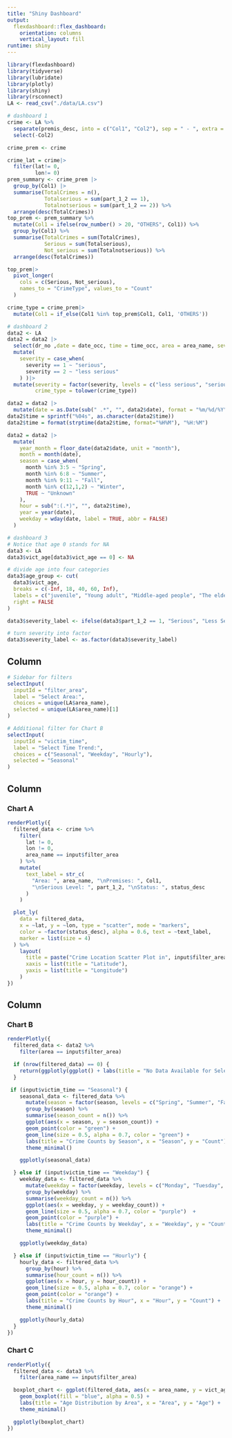 ```yaml
---
title: "Shiny Dashboard"
output: 
  flexdashboard::flex_dashboard:
    orientation: columns
    vertical_layout: fill
runtime: shiny
---
```


```r
library(flexdashboard)
library(tidyverse)
library(lubridate)
library(plotly)
library(shiny)
library(rsconnect)
LA <- read_csv("./data/LA.csv")
```

```r
# dashboard 1
crime <- LA %>%
  separate(premis_desc, into = c("Col1", "Col2"), sep = " - ", extra = "merge") %>%
  select(-Col2)

crime_prem <- crime

crime_lat = crime|>
  filter(lat!= 0,
         lon!= 0)
prem_summary <- crime_prem |>
  group_by(Col1) |>
  summarise(TotalCrimes = n(),
            Totalserious = sum(part_1_2 == 1),
            Totalnotserious = sum(part_1_2 == 2)) %>%
  arrange(desc(TotalCrimes))
top_prem <- prem_summary %>%
  mutate(Col1 = ifelse(row_number() > 20, "OTHERS", Col1)) %>%
  group_by(Col1) %>%
  summarise(TotalCrimes = sum(TotalCrimes),
            Serious = sum(Totalserious),
            Not_serious = sum(Totalnotserious)) %>%
  arrange(desc(TotalCrimes))

top_prem|>
  pivot_longer(
    cols = c(Serious, Not_serious), 
    names_to = "CrimeType", values_to = "Count"
  )

crime_type = crime_prem|>
  mutate(Col1 = if_else(Col1 %in% top_prem$Col1, Col1, 'OTHERS'))
```

```r
# dashboard 2
data2 <- LA
data2 = data2 |>
  select(dr_no ,date = date_occ, time = time_occ, area = area_name, severity = part_1_2, crime_type = crm_cd_desc, premis = premis_desc) |>
  mutate(
    severity = case_when(
      severity == 1 ~ "serious",
      severity == 2 ~ "less serious"
    ) )|>
  mutate(severity = factor(severity, levels = c("less serious", "serious"), ordered = TRUE),
         crime_type = tolower(crime_type))

data2 = data2 |>
  mutate(date = as.Date(sub(" .*", "", data2$date), format = "%m/%d/%Y"))
data2$time = sprintf("%04s", as.character(data2$time))
data2$time = format(strptime(data2$time, format="%H%M"), "%H:%M")

data2 = data2 |>
  mutate(
    year_month = floor_date(data2$date, unit = "month"),
    month = month(date),
    season = case_when(
      month %in% 3:5 ~ "Spring",
      month %in% 6:8 ~ "Summer",
      month %in% 9:11 ~ "Fall",
      month %in% c(12,1,2) ~ "Winter",
      TRUE ~ "Unknown"
    ),
    hour = sub(":(.*)", "", data2$time),
    year = year(date),
    weekday = wday(date, label = TRUE, abbr = FALSE)
  )

```

```r
# dashboard 3
# Notice that age 0 stands for NA
data3 <- LA
data3$vict_age[data3$vict_age == 0] <- NA

# divide age into four categories
data3$age_group <- cut(
  data3$vict_age,
  breaks = c(-Inf, 18, 40, 60, Inf),
  labels = c("juvenile", "Young adult", "Middle-aged people", "The elderly"),
  right = FALSE
)

data3$severity_label <- ifelse(data3$part_1_2 == 1, "Serious", "Less Serious")

# turn severity into factor
data3$severity_label <- as.factor(data3$severity_label)
```

Column {.sidebar}
-----------------------------------------------------------------------

```r
# Sidebar for filters
selectInput(
  inputId = "filter_area",
  label = "Select Area:",
  choices = unique(LA$area_name),
  selected = unique(LA$area_name)[1]
)

# Additional filter for Chart B
selectInput(
  inputId = "victim_time",
  label = "Select Time Trend:",
  choices = c("Seasonal", "Weekday", "Hourly"),
  selected = "Seasonal"
)
```

Column {data-width=550}
-----------------------------------------------------------------------

### Chart A

```r
renderPlotly({
  filtered_data <- crime %>%
    filter(
      lat != 0,
      lon != 0,
      area_name == input$filter_area
    ) %>%
    mutate(
      text_label = str_c(
        "Area: ", area_name, "\nPremises: ", Col1,
        "\nSerious Level: ", part_1_2, "\nStatus: ", status_desc
      )
    )

  plot_ly(
    data = filtered_data,
    x = ~lat, y = ~lon, type = "scatter", mode = "markers",
    color = ~factor(status_desc), alpha = 0.6, text = ~text_label,
    marker = list(size = 4)
  ) %>%
    layout(
      title = paste("Crime Location Scatter Plot in", input$filter_area),
      xaxis = list(title = "Latitude"),
      yaxis = list(title = "Longitude")
    )
})
```

Column {data-width=450}
-----------------------------------------------------------------------

### Chart B

```r
renderPlotly({
  filtered_data <- data2 %>%
    filter(area == input$filter_area)

  if (nrow(filtered_data) == 0) {
    return(ggplotly(ggplot() + labs(title = "No Data Available for Selected Area")))
  }

 if (input$victim_time == "Seasonal") {
    seasonal_data <- filtered_data %>%
      mutate(season = factor(season, levels = c("Spring", "Summer", "Fall", "Winter"))) |>
      group_by(season) %>%
      summarise(season_count = n()) %>%
      ggplot(aes(x = season, y = season_count)) +
      geom_point(color = "green") +
      geom_line(size = 0.5, alpha = 0.7, color = "green") +
      labs(title = "Crime Counts by Season", x = "Season", y = "Count") +
      theme_minimal()

    ggplotly(seasonal_data)

  } else if (input$victim_time == "Weekday") {
    weekday_data <- filtered_data %>%
      mutate(weekday = factor(weekday, levels = c("Monday", "Tuesday", "Wednesday", "Thursday", "Friday", "Saturday", "Sunday"))) %>%
      group_by(weekday) %>%
      summarise(weekday_count = n()) %>%
      ggplot(aes(x = weekday, y = weekday_count)) +
      geom_line(size = 0.5, alpha = 0.7, color = "purple")  +
      geom_point(color = "purple") +
      labs(title = "Crime Counts by Weekday", x = "Weekday", y = "Count") +
      theme_minimal()

    ggplotly(weekday_data)

  } else if (input$victim_time == "Hourly") {
    hourly_data <- filtered_data %>%
      group_by(hour) %>%
      summarise(hour_count = n()) %>%
      ggplot(aes(x = hour, y = hour_count)) +
      geom_line(size = 0.5, alpha = 0.7, color = "orange") +
      geom_point(color = "orange") +
      labs(title = "Crime Counts by Hour", x = "Hour", y = "Count") +
      theme_minimal()

    ggplotly(hourly_data)
  }
})
```

### Chart C

```r
renderPlotly({
  filtered_data <- data3 %>%
    filter(area_name == input$filter_area)

  boxplot_chart <- ggplot(filtered_data, aes(x = area_name, y = vict_age)) +
    geom_boxplot(fill = "blue", alpha = 0.5) +
    labs(title = "Age Distribution by Area", x = "Area", y = "Age") +
    theme_minimal()

  ggplotly(boxplot_chart)
})
```

